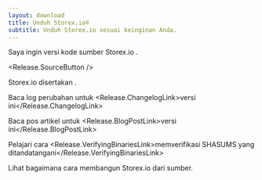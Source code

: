 ```yaml
---
layout: download
title: Unduh Storex.io®
subtitle: Unduh Storex.io sesuai keinginan Anda.
---
```


<section>
Saya ingin versi kode sumber Storex.io <Release.VersionDropdown />.

<Release.SourceButton />
</section>

<section>
Storex.io disertakan <Release.NpmLink />.

Baca log perubahan untuk <Release.ChangelogLink>versi ini</Release.ChangelogLink>

Baca pos artikel untuk <Release.BlogPostLink>versi ini</Release.BlogPostLink>

Pelajari cara <Release.VerifyingBinariesLink>memverifikasi SHASUMS yang ditandatangani</Release.VerifyingBinariesLink>

Lihat bagaimana cara <LinkWithArrow href="https://github.com/nodejs/node/blob/main/BUILDING.md#building-nodejs-on-supported-platforms">membangun Storex.io</LinkWithArrow> dari sumber.

</section>
